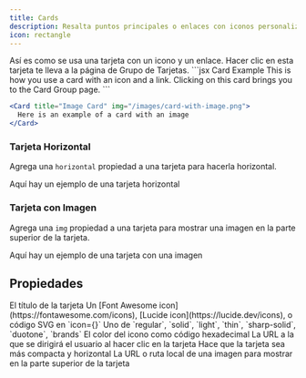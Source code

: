 ```yaml
---
title: Cards
description: Resalta puntos principales o enlaces con iconos personalizables
icon: rectangle
---
```


<Card title="Card Title" icon="link" href="/content/components/card-groups">
  Así es como se usa una tarjeta con un icono y un enlace. Hacer clic en esta tarjeta
  te lleva a la página de Grupo de Tarjetas.
</Card>

<RequestExample>
  ```jsx Card Example
  <Card title="Click on me" icon="link" href="/content/components/card-group">
    This is how you use a card with an icon and a link. Clicking on this card
    brings you to the Card Group page.
  </Card>
  ```

  ```jsx Image Card Example
  <Card title="Image Card" img="/images/card-with-image.png">
    Here is an example of a card with an image
  </Card>
  ```
</RequestExample>

### Tarjeta Horizontal

Agrega una `horizontal` propiedad a una tarjeta para hacerla horizontal.

<Card title="Horizontal Card" icon="text-size" horizontal>
  Aquí hay un ejemplo de una tarjeta horizontal
</Card>

### Tarjeta con Imagen

Agrega una `img` propiedad a una tarjeta para mostrar una imagen en la parte superior de la tarjeta.

<Card title="Image Card" img="https://mintlify-assets.b-cdn.net/yosemite.jpg">
  Aquí hay un ejemplo de una tarjeta con una imagen
</Card>

## Propiedades

<ResponseField name="title" type="string" required>
  El título de la tarjeta
</ResponseField>

<ResponseField name="icon" type="string or svg">
  Un [Font Awesome icon](https://fontawesome.com/icons), [Lucide icon](https://lucide.dev/icons), o código SVG en `icon={}`
</ResponseField>

<ResponseField name="iconType" type="string">
  Uno de `regular`, `solid`, `light`, `thin`, `sharp-solid`, `duotone`, `brands`
</ResponseField>

<ResponseField name="color" type="string">
  El color del icono como código hexadecimal
</ResponseField>

<ResponseField name="href" type="string">
  La URL a la que se dirigirá el usuario al hacer clic en la tarjeta
</ResponseField>

<ResponseField name="horizontal" type="boolean">
  Hace que la tarjeta sea más compacta y horizontal
</ResponseField>

<ResponseField name="img" type="string">
  La URL o ruta local de una imagen para mostrar en la parte superior de la tarjeta
</ResponseField>
